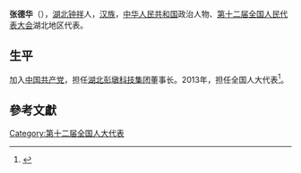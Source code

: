 '''张德华'''（{{bd|1962年||}}），[[湖北|湖北]][[钟祥|钟祥]]人，[[汉族|汉族]]，[[中华人民共和国|中华人民共和国]]政治人物、[[第十二届全国人民代表大会|第十二届全国人民代表大会]]湖北地区代表。

== 生平 ==
加入[[中国共产党|中国共产党]]，担任[[湖北彭墩科技集团|湖北彭墩科技集团]]董事长。2013年，担任全国人大代表<ref>{{cite news|title=全国人大代表信息-张德华|url= http://210.82.31.1:8084/delegate/viewDelegate.action?dbid=121598|accessdate=2013-04-05|newspaper=全国人大网}}{{Dead link|date=2020年1月 |bot=InternetArchiveBot |fix-attempted=yes }}</ref>。

==參考文獻==
{{reflist}}
{{中国政治人物小作品}}
[[Category:第十二届全国人大代表|Category:第十二届全国人大代表]]